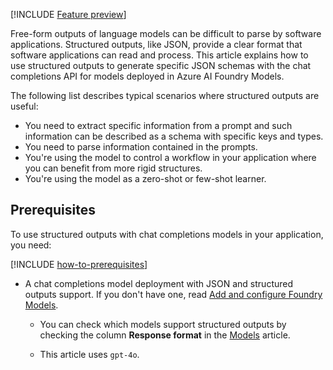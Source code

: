 ---
---

[!INCLUDE [Feature preview](~/reusable-content/ce-skilling/azure/includes/ai-studio/includes/feature-preview)]

Free-form outputs of language models can be difficult to parse by software applications. Structured outputs, like JSON, provide a clear format that software applications can read and process. This article explains how to use structured outputs to generate specific JSON schemas with the chat completions API for models deployed in Azure AI Foundry Models.

The following list describes typical scenarios where structured outputs are useful:

* You need to extract specific information from a prompt and such information can be described as a schema with specific keys and types.
* You need to parse information contained in the prompts.
* You're using the model to control a workflow in your application where you can benefit from more rigid structures.
* You're using the model as a zero-shot or few-shot learner.

## Prerequisites

To use structured outputs with chat completions models in your application, you need:

[!INCLUDE [how-to-prerequisites](../how-to-prerequisites)]

* A chat completions model deployment with JSON and structured outputs support. If you don't have one, read [Add and configure Foundry Models](../../how-to/create-model-deployments).

    * You can check which models support structured outputs by checking the column **Response format** in the [Models](../../concepts/models) article.

    * This article uses `gpt-4o`.